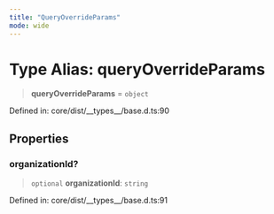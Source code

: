 ```yaml
---
title: "QueryOverrideParams"
mode: wide
---
```

  
# Type Alias: queryOverrideParams

> **queryOverrideParams** = `object`

Defined in: core/dist/\_\_types\_\_/base.d.ts:90

## Properties

### organizationId?

> `optional` **organizationId**: `string`

Defined in: core/dist/\_\_types\_\_/base.d.ts:91
